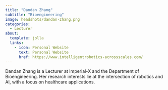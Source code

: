 ```yaml
---
title: "Dandan Zhang"
subtitle: "Bioengineering"
image: headshots/dandan-zhang.png
categories:
  - Lecturer
about:
  template: jolla
  links:
    - icon: Personal Website
      text: Personal Website
      href: https://www.intelligentrobotics-acrossscales.com/
---
```


Dandan Zhang is a Lecturer at Imperial-X and the Department of Bioengineering. Her research interests lie at the intersection of robotics and AI, with a focus on healthcare applications.
